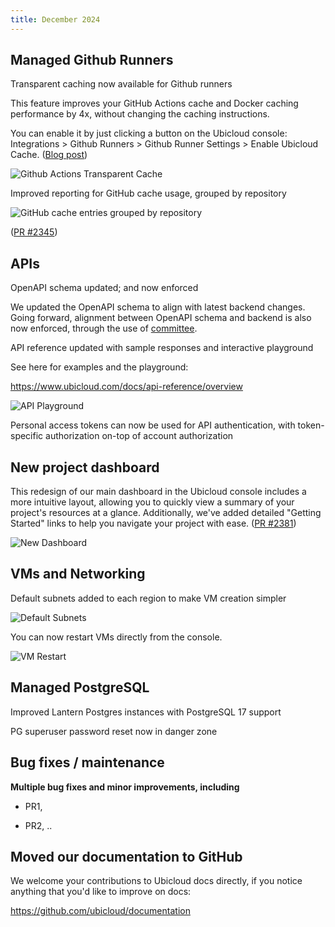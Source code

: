 ```yaml
---
title: December 2024
---
```


## Managed Github Runners

<Check> Transparent caching now available for Github runners </Check>

This feature improves your GitHub Actions cache and Docker caching performance by 4x, without changing the caching instructions. 

You can enable it by just clicking a button on the Ubicloud console: Integrations > Github Runners > Github Runner Settings > Enable Ubicloud Cache. ([Blog post](https://www.ubicloud.com/blog/github-actions-transparent-cache))

![Github Actions Transparent Cache](/changelog/2024-12-transparent-cache-enable.png)

<Check> Improved reporting for GitHub cache usage, grouped by repository  </Check>

![GitHub cache entries grouped by repository](/changelog/2024-12-repository-caches.png)

([PR #2345](https://github.com/ubicloud/ubicloud/pull/2345))

## APIs

<Check> OpenAPI schema updated; and now enforced </Check>

We updated the OpenAPI schema to align with latest backend changes. Going forward, alignment between OpenAPI schema and backend is also now enforced, through the use of [committee](https://github.com/interagent/committee).

<Check> API reference updated with sample responses and interactive playground </Check>

See here for examples and the playground:

https://www.ubicloud.com/docs/api-reference/overview

![API Playground](/changelog/2024-12-api-playground.png)

<Check> Personal access tokens can now be used for API authentication, with token-specific authorization on-top of account authorization </Check>

## New project dashboard

This redesign of our main dashboard in the Ubicloud console includes a more intuitive layout, allowing you to quickly view a summary of your project's resources at a glance. Additionally, we've added detailed "Getting Started" links to help you navigate your project with ease. ([PR #2381](https://github.com/ubicloud/ubicloud/pull/2381))

![New Dashboard](/changelog/2024-12-new-dashboard.png)

## VMs and Networking

<Check> Default subnets added to each region to make VM creation simpler </Check>

![Default Subnets](/changelog/2024-12-default-subnets.png)

<Check> You can now restart VMs directly from the console. </Check>

![VM Restart](/changelog/2024-12-vm-restart.png)

## Managed PostgreSQL

<Check> Improved Lantern Postgres instances with PostgreSQL 17 support </Check>

<Check> PG superuser password reset now in danger zone </Check>
<p></p>

## **Bug fixes / maintenance**

**Multiple bug fixes and minor improvements, including**

* PR1,&#x20;

* PR2, ..

## Moved our documentation to GitHub

We welcome your contributions to Ubicloud docs directly, if you notice anything that you'd like to improve on docs:

https://github.com/ubicloud/documentation
